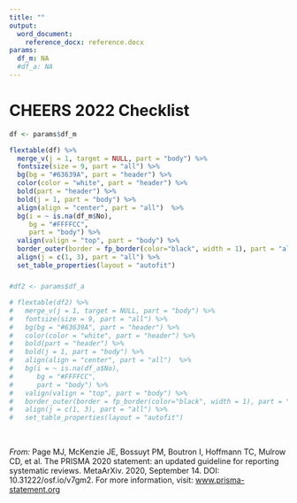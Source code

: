 ```yaml
---
title: ""
output: 
  word_document:
    reference_docx: reference.docx
params:
  df_m: NA
  #df_a: NA
---
```


# CHEERS 2022 Checklist

``` r

df <- params$df_m

flextable(df) %>%
  merge_v(j = 1, target = NULL, part = "body") %>%
  fontsize(size = 9, part = "all") %>%
  bg(bg = "#63639A", part = "header") %>%
  color(color = "white", part = "header") %>%
  bold(part = "header") %>%
  bold(j = 1, part = "body") %>%
  align(align = "center", part = "all")  %>%
  bg(i = ~ is.na(df_m$No),
     bg = "#FFFFCC",
     part = "body") %>%
  valign(valign = "top", part = "body") %>%
  border_outer(border = fp_border(color="black", width = 1), part = "all") %>%
  align(j = c(1, 3), part = "all") %>%
  set_table_properties(layout = "autofit")

```

#####

``` r

#df2 <- params$df_a

# flextable(df2) %>%
#   merge_v(j = 1, target = NULL, part = "body") %>%
#   fontsize(size = 9, part = "all") %>%
#   bg(bg = "#63639A", part = "header") %>%
#   color(color = "white", part = "header") %>%
#   bold(part = "header") %>%
#   bold(j = 1, part = "body") %>%
#   align(align = "center", part = "all")  %>%
#   bg(i = ~ is.na(df_a$No),
#      bg = "#FFFFCC",
#      part = "body") %>%
#   valign(valign = "top", part = "body") %>%
#   border_outer(border = fp_border(color="black", width = 1), part = "all") %>%
#   align(j = c(1, 3), part = "all") %>%
#   set_table_properties(layout = "autofit")

```

&nbsp;

_From:_  Page MJ, McKenzie JE, Bossuyt PM, Boutron I, Hoffmann TC, Mulrow CD, et al. The PRISMA 2020 statement: an updated guideline for reporting systematic reviews. MetaArXiv. 2020, September 14. DOI: 10.31222/osf.io/v7gm2. For more information, visit: [www.prisma-statement.org](www.prisma-statement.org)

